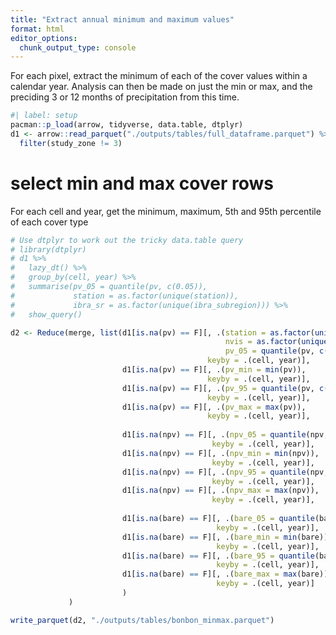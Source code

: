 ```yaml
---
title: "Extract annual minimum and maximum values"
format: html
editor_options: 
  chunk_output_type: console
---
```


For each pixel, extract the minimum of each of the cover values within a 
calendar year. Analysis can then be made on just the min or max, and the 
preciding 3 or 12 months of precipitation from this time.


```r
#| label: setup
pacman::p_load(arrow, tidyverse, data.table, dtplyr)
d1 <- arrow::read_parquet("./outputs/tables/full_dataframe.parquet") %>% 
  filter(study_zone != 3)
```

# select min and max cover rows

For each cell and year, get the minimum, maximum, 5th and 95th percentile of each cover type

```r
# Use dtplyr to work out the tricky data.table query
# library(dtplyr)
# d1 %>%
#   lazy_dt() %>%
#   group_by(cell, year) %>%
#   summarise(pv_05 = quantile(pv, c(0.05)),
#             station = as.factor(unique(station)),
#             ibra_sr = as.factor(unique(ibra_subregion))) %>%
#   show_query()

d2 <- Reduce(merge, list(d1[is.na(pv) == F][, .(station = as.factor(unique(station)),
                                                nvis = as.factor(unique(nvis_group)),
                                                pv_05 = quantile(pv, c(0.05))), 
                                            keyby = .(cell, year)],
                         d1[is.na(pv) == F][, .(pv_min = min(pv)), 
                                            keyby = .(cell, year)],
                         d1[is.na(pv) == F][, .(pv_95 = quantile(pv, c(0.95))), 
                                            keyby = .(cell, year)],
                         d1[is.na(pv) == F][, .(pv_max = max(pv)), 
                                            keyby = .(cell, year)],
                         
                         d1[is.na(npv) == F][, .(npv_05 = quantile(npv, c(0.05))), 
                                             keyby = .(cell, year)],
                         d1[is.na(npv) == F][, .(npv_min = min(npv)), 
                                             keyby = .(cell, year)],
                         d1[is.na(npv) == F][, .(npv_95 = quantile(npv, c(0.95))), 
                                             keyby = .(cell, year)],
                         d1[is.na(npv) == F][, .(npv_max = max(npv)), 
                                             keyby = .(cell, year)],
                         
                         d1[is.na(bare) == F][, .(bare_05 = quantile(bare, c(0.05))), 
                                              keyby = .(cell, year)],
                         d1[is.na(bare) == F][, .(bare_min = min(bare)), 
                                              keyby = .(cell, year)],
                         d1[is.na(bare) == F][, .(bare_95 = quantile(bare, c(0.95))), 
                                              keyby = .(cell, year)],
                         d1[is.na(bare) == F][, .(bare_max = max(bare)), 
                                              keyby = .(cell, year)]
                         )
             )

write_parquet(d2, "./outputs/tables/bonbon_minmax.parquet")
```

